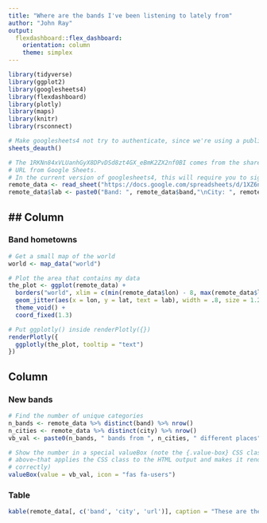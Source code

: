 ```yaml
---
title: "Where are the bands I've been listening to lately from"
author: "John Ray"
output:
  flexdashboard::flex_dashboard:
    orientation: column
    theme: simplex
---
```


```r
library(tidyverse)
library(ggplot2)
library(googlesheets4)
library(flexdashboard)
library(plotly)
library(maps)
library(knitr)
library(rsconnect)

# Make googlesheets4 not try to authenticate, since we're using a public sheet
sheets_deauth()
```

```r
# The 1RKNn84xVLUanhGyX8DPvDSd8zt4GX_eBmK2ZX2nf0BI comes from the shared link
# URL from Google Sheets.
# In the current version of googlesheets4, this will require you to sign into Google
remote_data <- read_sheet("https://docs.google.com/spreadsheets/d/1XZ6n-2_RhQnu_ZwuUSUIhLIezA5y0J9MTPd0qJ1Alc0", sheet = 'full')
remote_data$lab <- paste0("Band: ", remote_data$band,"\nCity: ", remote_data$city, "\nListen at: ", remote_data$url)
```

## Column {width=700}
-------------------------------------

### Band hometowns

```r
# Get a small map of the world
world <- map_data("world")

# Plot the area that contains my data
the_plot <- ggplot(remote_data) +
  borders("world", xlim = c(min(remote_data$lon) - 8, max(remote_data$lon) + 8), ylim = c(min(remote_data$lat) - 8, max(remote_data$lat) + 8)) +
  geom_jitter(aes(x = lon, y = lat, text = lab), width = .8, size = 1.2, color = "#CF6F55") +
  theme_void() +
  coord_fixed(1.3)

# Put ggplotly() inside renderPlotly({})
renderPlotly({
  ggplotly(the_plot, tooltip = "text")
})
```

## Column {.tabset .tabset-face width=300}

### New bands {.value-box}

```r
# Find the number of unique categories
n_bands <- remote_data %>% distinct(band) %>% nrow()
n_cities <- remote_data %>% distinct(city) %>% nrow()
vb_val <- paste0(n_bands, " bands from ", n_cities, " different places")

# Show the number in a special valueBox (note the {.value-box} CSS class
# above—that applies the CSS class to the HTML output and makes it render
# correctly)
valueBox(value = vb_val, icon = "fas fa-users")
```

### Table

```r
kable(remote_data[, c('band', 'city', 'url')], caption = "These are the bands plotted on the map")
```